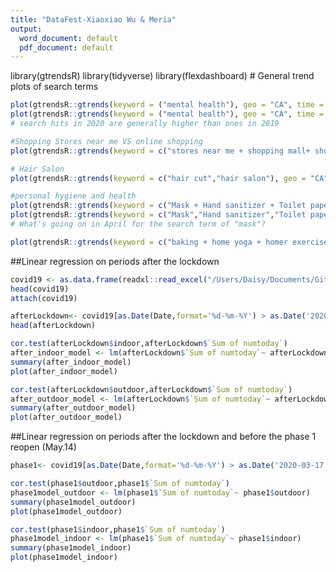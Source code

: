 ```yaml
---
title: "DataFest-Xiaoxiao Wu & Meria"
output:
  word_document: default
  pdf_document: default
---
```


library(gtrendsR)
library(tidyverse)
library(flexdashboard)
# General trend plots of search terms 
```r
plot(gtrendsR::gtrends(keyword = ("mental health"), geo = "CA", time = "2020-01-31 2020-06-10"))
plot(gtrendsR::gtrends(keyword = ("mental health"), geo = "CA", time = "2019-01-31 2019-06-10"))
# search hits in 2020 are generally higher than ones in 2019
```

```r
#Shopping Stores near me VS online shopping
plot(gtrendsR::gtrends(keyword = c("stores near me + shopping mall+ shopping center","online shopping"), geo = "CA", time = "2020-01-31 2020-06-10")) #integrated index
```

```r
# Hair Salon
plot(gtrendsR::gtrends(keyword = c("hair cut","hair salon"), geo = "CA", time = "2020-01-31 2020-06-10"))
```

```r
#personal hygiene and health
plot(gtrendsR::gtrends(keyword = c("Mask + Hand sanitizer + Toilet paper"), time = "2020-01-01 2020-06-08")) #integrated index
plot(gtrendsR::gtrends(keyword = c("Mask","Hand sanitizer","Toilet paper"), geo = "CA", time = "2020-01-31 2020-06-10"))
# What's going on in April for the search term of "mask"?
```

```r
plot(gtrendsR::gtrends(keyword = c("baking + home yoga + homer exercise + home meditation + online shopping + hair cut", "stores near me + beach near me + shopping mall + hiking + park + hair salon"),geo = "CA", time = "2020-01-31 2020-06-10")) #integrated indoor activities v.s. outdoor activities
```
##Linear regression on periods after the lockdown
```r
covid19 <- as.data.frame(readxl::read_excel("/Users/Daisy/Documents/GitHub/submit-project-data-machine/COVID-19 Canada Dataset (group by month and daily) v.s. google trend.xlsx"))
head(covid19)
attach(covid19)
```

```r
afterLockdown<- covid19[as.Date(Date,format='%d-%m-%Y') > as.Date('2020-03-17') & as.Date(Date,format='%d-%m-%Y')<= as.Date('2020-06-09'),]
head(afterLockdown)
```

```r
cor.test(afterLockdown$indoor,afterLockdown$`Sum of numtoday`)
after_indoor_model <- lm(afterLockdown$`Sum of numtoday`~ afterLockdown$indoor)
summary(after_indoor_model)
plot(after_indoor_model)
```
```r
cor.test(afterLockdown$outdoor,afterLockdown$`Sum of numtoday`)
after_outdoor_model <- lm(afterLockdown$`Sum of numtoday`~ afterLockdown$outdoor)
summary(after_outdoor_model)
plot(after_outdoor_model)
```
##Linear regression on periods after the lockdown and before the phase 1 reopen (May.14)
```r
phase1<- covid19[as.Date(Date,format='%d-%m-%Y') > as.Date('2020-03-17') & as.Date(Date,format='%d-%m-%Y')<= as.Date('2020-05-14'),]
```

```r
cor.test(phase1$outdoor,phase1$`Sum of numtoday`)
phase1model_outdoor <- lm(phase1$`Sum of numtoday`~ phase1$outdoor)
summary(phase1model_outdoor)
plot(phase1model_outdoor)
```
```r
cor.test(phase1$indoor,phase1$`Sum of numtoday`)
phase1model_indoor <- lm(phase1$`Sum of numtoday`~ phase1$indoor)
summary(phase1model_indoor)
plot(phase1model_indoor)
```

